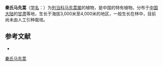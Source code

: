 {{Speciesbox
| name = 秦氏马先蒿
| status = 
| status_system = 
| image =
| genus = Pedicularis
| species = chingii
| authority = Bonati
}}

'''秦氏马先蒿'''（[[学名|学名]]：{{lang|la|''Pedicularis chingii''}}）为[[列当科|列当科]][[马先蒿属|马先蒿属]]的植物，是中国的特有植物。分布于[[中国大陆|中国大陆]]的[[甘肃|甘肃]]等地，生长于海拔3,000米至4,000米的地区，一般生长在林中，目前尚未由人工引种栽培。

== 参考文献 ==
<div class="references-small">
* {{cite web| url =http://www.bioinfo.cn/db05/KmzwSpecies.php?action=view&id=21265| title =秦氏马先蒿| work =《中国高等植物数据库全库》| publisher =中国科学院微生物研究所| author =昆明植物研究所| accessdate =2009-02-25| deadurl =yes| archiveurl =https://web.archive.org/web/20160305065009/http://www.bioinfo.cn/db05/KmzwSpecies.php?action=view&id=21265| archivedate =2016-03-05}}
</div>
{{Taxonbar|from=Q15231072}}

[[Category:马先蒿属|秦氏马先蒿]]


{{植物小作品}}